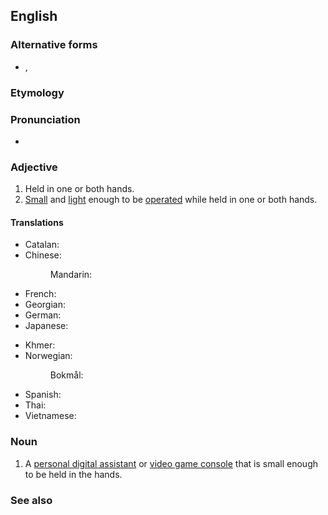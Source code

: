 {{also|handheld}}
==English==

===Alternative forms===
* {{l|en|hand held}}, {{l|en|handheld}}

===Etymology===
{{compound|en|hand|held}}

===Pronunciation===
* {{IPA|/ˈhændˌhɛld/|lang=en}}

===Adjective===
{{en-adj|-|head=[[hand]]-[[held]]}}

# Held in one or both hands.
# [[small|Small]] and [[light]] enough to be [[operate]]d while held in one or both hands.

====Translations====
{{trans-top|held in one hand}}
* Catalan: {{t+|ca|mac}}
* Chinese:
*: Mandarin: {{t-needed|cmn}}
* French: {{t-needed|fr}}
* Georgian: {{t|ka|ხელის}}
* German: {{t-needed|de}}
* Japanese: {{t-needed|ja}}
{{trans-mid}}
* Khmer: {{t-needed|km}}
* Norwegian:
*: Bokmål: {{t|nb|håndholdt}}
* Spanish: {{t-needed|es}}
* Thai: {{t-needed|th}}
* Vietnamese: {{t|vi|cầm tay}}
{{trans-bottom}}

===Noun===
{{en-noun}}

# {{lb|en|computing}} A [[personal digital assistant]] or [[video game console]] that is small enough to be held in the hands.

===See also===
{{wikipedia}}